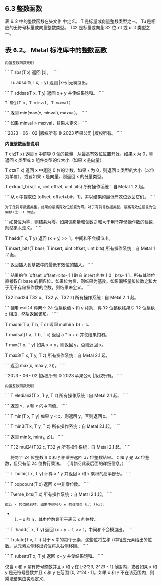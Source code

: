 ## 6.3 整数函数

表 6. 2 中的整数函数在头文件 中定义。 T 是标量或向量整数类型之一。 Tu 是相应的无符号标量或向量整数类型。 T32 是标量或向量 32 位 int 或 uint 类型之一。

## 表 6.2。 Metal 标准库中的整数函数

`内置整数函数说明`

``` T abs(T x) 返回 |x|。 ````

``` Tu absdiff(T x, T y) 返回 |x–y|无模溢出。 ````

``` T addsat(T x, T y) 返回 x + y 并使结果饱和。 ````

`T 钳位(T x, T minval, T maxval)`

``` 返回 min(max(x, minval), maxval)。 ````

``` 如果 minval > maxval，结果未定义。 ````

``2023 - 06 - 02 |版权所有 © 2023 苹果公司 |版权所有。 ````

**内置整数函数说明**

T clz(T x) 返回 x 中前导 0 位的数量，从最高有效位位置开始。如果 x 为 0，则返回 x 类型或 x 组件类型的位大小（如果 x 是向量）

T ctz(T x) 返回 x 中尾随 0 位的计数。如果 x 为 0，则返回 x 类型的大小（以位为单位），或者如果 x 是向量，则返回 x 的分量类型。

T extract_bits(T x, uint offset, uint bits) 所有操作系统：自 Metal 1 .2 起。

``` 从 x 中提取位 [offset, offset+bits- 1]，并以结果的最低有效位返回它们。 ````

`对于无符号数据类型，结果的最高有效位设置为零。对于有符号数据类型，最高有效位设置为位偏移+位- 1 的值。`

`` 如果位为零，则结果为零。如果偏移量和位数之和大于用于存储操作数的位数，则结果未定义。 ````

T hadd(T x, T y) 返回 (x + y) >> 1。中间和不会模溢出。

T insert_bits(T base, T insert, uint offset, uint bits) 所有操作系统：自 Metal 1 .2 起。

``` 返回插入到基数中的最低有效位的插入。 ````

``` 结果的位 [offset, offset+bits- 1 ] 取自 insert 的位 [ 0 , bits- 1 ]，所有其他位直接取自 base 的相应位。如果位为零，则结果为基数。如果偏移量和位数之和大于用于存储操作数的位数，则结果未定义。 ````

T32 mad24(T32 x、T32 y、T32 z) 所有操作系统：自 Metal 2 .1 起。

``` 使用 mul24 将两个 24 位整数值 x 和 y 相乘，将 32 位整数结果与 32 位整数 z 相加，然后返回该和。 ````

T madhi(T a, T b, T c) 返回 mulhi(a, b) + c。

T madsat(T a, T b, T c) 返回 a \* b + c 并使结果饱和。

T max(T x, T y) 如果 x < y，则返回 y，否则返回 x。

T max3(T x, T y, T z) 所有操作系统：自 Metal 2.1 起。

``` 返回 max(x, max(y, z))。 ````

``2023 - 06 - 02 |版权所有 © 2023 苹果公司 |版权所有。 ````

`内置整数函数说明`

``` T Median3(T x, T y, T z) 所有操作系统：自 Metal 2.1 起。 ````

``` 返回 x、y 和 z 的中间值。 ````

``` T min(T x, T y) 如果 y < x，则返回 y，否则返回 x。 ````

``` T min3(T x, T y, T z) 所有操作系统：自 Metal 2.1 起。 ````

``` 返回 min(x, min(y, z))。 ````

``` T32 mul24(T32 x, T32 y) 所有操作系统：自 Metal 2.1 起。 ````

``` 将两个 24 位整数值 x 和 y 相乘并返回 32 位整数结果。 x 和 y 是 32 位整数，但只有低 24 位执行乘法。 （请参阅此表后面的详细信息。）````

``` T mulhi(T x, T y) 计算 x \* y 并返回 x 和 y 乘积的高半部分。 ````

``` T popcount(T x) 返回 x 中非零位数。 ````

``` Tverse_bits(T x) 所有操作系统：自 Metal 2.1 起。 ````

`返回 x 的位的反转。结果中编号为 n 的位取自 bit (bits`

- 1. – x 的 n，其中位数是用于表示 x 的位数。

``` T rhadd(T x, T y) 返回 (x + y + 1) >> 1。中间和不会模溢出。 ````

``` Trotate(T v, T i) 对于 v 中的每个元素，这些位将左移 i 中相应元素给出的位数。从元素左侧移出的位将从右侧移回。 ````

``` T subsat(T x, T y) 返回 x – y 并使结果饱和。 ````

仅当 x 和 y 是有符号整数并且 x 和 y 在 [-2^23, 2^23 - 1] 范围内，或者如果 x 和 y 是无符号整数并且 x 和 y 在范围 [0, 2^24 - 1]。如果 x 和 y 不在该范围内，则乘法结果由实现定义。
